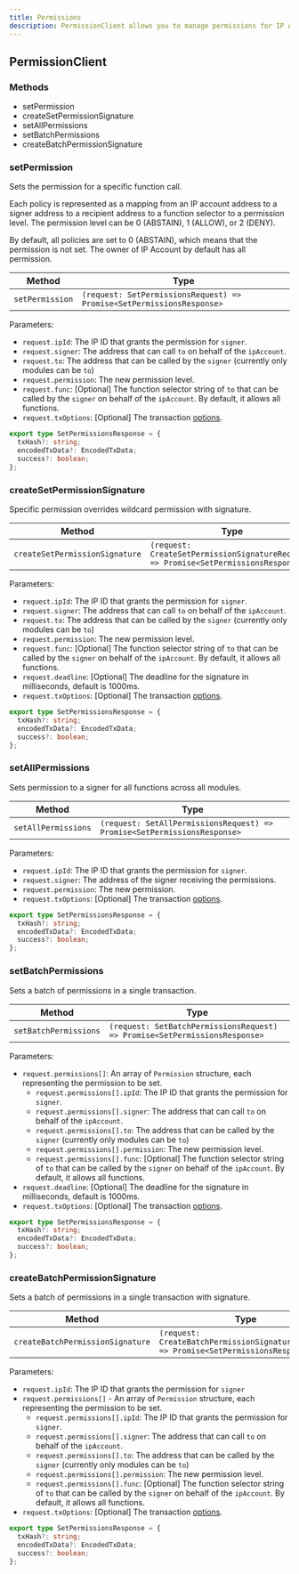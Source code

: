 ```yaml
---
title: Permissions
description: PermissionClient allows you to manage permissions for IP Accounts within Story.
---
```


## PermissionClient

### Methods

* setPermission
* createSetPermissionSignature
* setAllPermissions
* setBatchPermissions
* createBatchPermissionSignature

### setPermission

Sets the permission for a specific function call.

Each policy is represented as a mapping from an IP account address to a signer address to a recipient address to a function selector to a permission level. The permission level can be 0 (ABSTAIN), 1 (ALLOW), or 2 (DENY).

By default, all policies are set to 0 (ABSTAIN), which means that the permission is not set. The owner of IP Account by default has all permission.

| Method          | Type                                                                  |
| --------------- | --------------------------------------------------------------------- |
| `setPermission` | `(request: SetPermissionsRequest) => Promise<SetPermissionsResponse>` |

Parameters:

* `request.ipId`: The IP ID that grants the permission for `signer`.
* `request.signer`: The address that can call `to` on behalf of the `ipAccount`.
* `request.to`: The address that can be called by the `signer` (currently only modules can be `to`)
* `request.permission`: The new permission level.
* `request.func`: \[Optional] The function selector string of `to` that can be called by the `signer` on behalf of the `ipAccount`. By default, it allows all functions.
* `request.txOptions`: \[Optional] The transaction [options](https://github.com/storyprotocol/sdk/blob/main/packages/core-sdk/src/types/options.ts).

```typescript Response Type
export type SetPermissionsResponse = {
  txHash?: string;
  encodedTxData?: EncodedTxData;
  success?: boolean;
};
```

### createSetPermissionSignature

Specific permission overrides wildcard permission with signature.

| Method                         | Type                                                                                |
| ------------------------------ | ----------------------------------------------------------------------------------- |
| `createSetPermissionSignature` | `(request: CreateSetPermissionSignatureRequest) => Promise<SetPermissionsResponse>` |

Parameters:

* `request.ipId`: The IP ID that grants the permission for `signer`.
* `request.signer`: The address that can call `to` on behalf of the `ipAccount`.
* `request.to`: The address that can be called by the `signer` (currently only modules can be `to`)
* `request.permission`: The new permission level.
* `request.func`: \[Optional] The function selector string of `to` that can be called by the `signer` on behalf of the `ipAccount`. By default, it allows all functions.
* `request.deadline`: \[Optional] The deadline for the signature in milliseconds, default is 1000ms.
* `request.txOptions`: \[Optional] The transaction [options](https://github.com/storyprotocol/sdk/blob/main/packages/core-sdk/src/types/options.ts).

```typescript Response Type
export type SetPermissionsResponse = {
  txHash?: string;
  encodedTxData?: EncodedTxData;
  success?: boolean;
};
```

### setAllPermissions

Sets permission to a signer for all functions across all modules.

| Method              | Type                                                                     |
| ------------------- | ------------------------------------------------------------------------ |
| `setAllPermissions` | `(request: SetAllPermissionsRequest) => Promise<SetPermissionsResponse>` |

Parameters:

* `request.ipId`: The IP ID that grants the permission for `signer`.
* `request.signer`: The address of the signer receiving the permissions.
* `request.permission`: The new permission.
* `request.txOptions`: \[Optional] The transaction [options](https://github.com/storyprotocol/sdk/blob/main/packages/core-sdk/src/types/options.ts).

```typescript Response Type
export type SetPermissionsResponse = {
  txHash?: string;
  encodedTxData?: EncodedTxData;
  success?: boolean;
};
```

### setBatchPermissions

Sets a batch of permissions in a single transaction.

| Method                | Type                                                                       |
| --------------------- | -------------------------------------------------------------------------- |
| `setBatchPermissions` | `(request: SetBatchPermissionsRequest) => Promise<SetPermissionsResponse>` |

Parameters:

* `request.permissions[]`: An array of `Permission` structure, each representing the permission to be set.
  * `request.permissions[].ipId`: The IP ID that grants the permission for `signer`.
  * `request.permissions[].signer`: The address that can call `to` on behalf of the `ipAccount`.
  * `request.permissions[].to`: The address that can be called by the `signer` (currently only modules can be `to`)
  * `request.permissions[].permission`: The new permission level.
  * `request.permissions[].func`: \[Optional] The function selector string of `to` that can be called by the `signer` on behalf of the `ipAccount`. By default, it allows all functions.
* `request.deadline`: \[Optional] The deadline for the signature in milliseconds, default is 1000ms.
* `request.txOptions`: \[Optional] The transaction [options](https://github.com/storyprotocol/sdk/blob/main/packages/core-sdk/src/types/options.ts).

```typescript Response Type
export type SetPermissionsResponse = {
  txHash?: string;
  encodedTxData?: EncodedTxData;
  success?: boolean;
};
```

### createBatchPermissionSignature

Sets a batch of permissions in a single transaction with signature.

| Method                           | Type                                                                                  |
| -------------------------------- | ------------------------------------------------------------------------------------- |
| `createBatchPermissionSignature` | `(request: CreateBatchPermissionSignatureRequest) => Promise<SetPermissionsResponse>` |

Parameters:

* `request.ipId`: The IP ID that grants the permission for `signer`
* `request.permissions[]` - An array of `Permission` structure, each representing the permission to be set.
  * `request.permissions[].ipId`: The IP ID that grants the permission for `signer`.
  * `request.permissions[].signer`: The address that can call `to` on behalf of the `ipAccount`.
  * `request.permissions[].to`: The address that can be called by the `signer` (currently only modules can be `to`)
  * `request.permissions[].permission`: The new permission level.
  * `request.permissions[].func`: \[Optional] The function selector string of `to` that can be called by the `signer` on behalf of the `ipAccount`. By default, it allows all functions.
* `request.txOptions`: \[Optional] The transaction [options](https://github.com/storyprotocol/sdk/blob/main/packages/core-sdk/src/types/options.ts).

```typescript Response Type
export type SetPermissionsResponse = {
  txHash?: string;
  encodedTxData?: EncodedTxData;
  success?: boolean;
};
```
